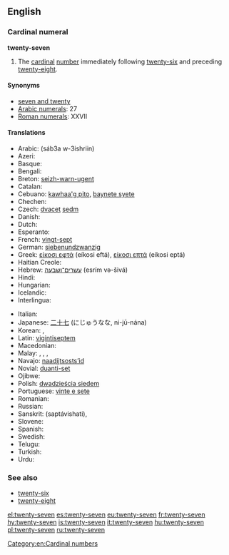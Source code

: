 ==English==

===Cardinal numeral===
'''twenty-seven'''

# The [[cardinal]] [[number]] immediately following [[twenty-six]] and preceding [[twenty-eight]].

====Synonyms====
* [[seven and twenty]]
* [[w:Arabic numerals|Arabic numerals]]: 27
* [[w:Roman numerals|Roman numerals]]: XXVII

====Translations====
{{trans-top|twenty-seven}}
* Arabic: {{Arab|[[سبعة وعشرين]]}} (sáb3a w-3ishriin)
* Azeri: {{t+|az|iyirmi yeddi}}
* Basque: {{t+|eu|hogeita zazpi|xs=Basque}}
* Bengali: {{t-|bn|সাতাশ|tr=shatash|sc=Beng}}
* Breton: [[seizh-warn-ugent]]
* Catalan: {{t+|ca|vint-i-set}}
* Cebuano: [[kawhaa'g pito]], [[baynete syete]]
* Chechen: {{tø|ce|ткъе ворхI|tr=tqe vorh}}
* Czech: [[dvacet]] [[sedm]]
* Danish: {{t-|da|syvogtyve}}
* Dutch: {{t+|nl|zevenentwintig}}
* Esperanto: {{t-|eo|dudek sep|xs=Esperanto}}
* French: [[vingt-sept]] {{m}}
* German: [[siebenundzwanzig]]
* Greek: [[είκοσι εφτά]] (eíkosi eftá), [[είκοσι επτά]] (eíkosi eptá)
* Haitian Creole: {{tø|ht|vennsèt}}
* Hebrew: [[עשרים־ושבעה]] (esrím və-šivá)
* Hindi: {{t+|hi|सत्ताईस|tr=sattaaees|xs=Hindi}}
* Hungarian: {{t+|hu|huszonhét}}
* Icelandic: {{t+|is|tuttugu og sjö}}
* Interlingua: {{t-|ia|vinti-septe}}
{{trans-mid}}
* Italian: {{t+|it|ventisette|m}}
* Japanese: [[二十七]] (にじゅうなな, ni-jū-nána)
* Korean: {{t-|ko|스물일곱|tr=seumul ilgob|sc=Kore}}, {{t-|ko|이십칠|tr=isibchil|sc=Kore}}
* Latin: [[vigintiseptem]]
* Macedonian: {{t-|mk|дваесет и седум|tr=dváeset i sédum}}
* Malay: {{t-|ms|dua puluh tujuh}}, {{t-|ms|dua puluh pitu}}, {{t-|ms|tujuh likur}}, {{t-|ms|pitu likur}}
* Navajo: [[naadįįtsostsʼid]]
* Novial: [[duanti-set]]
* Ojibwe: {{tø|oj|niishtana-ashi-niizhwaaswi}}
* Polish: [[dwadzieścia siedem]]
* Portuguese: [[vinte e sete]] {{m}}
* Romanian: {{t-|ro|douăzeci și șapte}}
* Russian: {{t+|ru|двадцать семь|tr=dvádtsat’ sém’}}
* Sanskrit: (saptávi{{m}}shati), {{t|sa|सप्तविंशति|f|tr=saptaviṃśati|sc=Deva}}
* Slovene: {{t-|sl|sedemindvajset}}
* Spanish: {{t+|es|veintisiete}}
* Swedish: {{t+|sv|tjugosju}}
* Telugu: {{t-|te|ఇరవై ఏడు|tr=iravai EDu}}
* Turkish: {{t+|tr|yirmi yedi}}
* Urdu: {{t-|ur|ستائیس|tr=sattaaees|xs=Urdu}}
{{trans-bottom}}

===See also===
* [[twenty-six]]
* [[twenty-eight]]

[[Category:en:Cardinal numbers]]

[[el:twenty-seven]]
[[es:twenty-seven]]
[[eu:twenty-seven]]
[[fr:twenty-seven]]
[[hy:twenty-seven]]
[[is:twenty-seven]]
[[it:twenty-seven]]
[[hu:twenty-seven]]
[[pl:twenty-seven]]
[[ru:twenty-seven]]